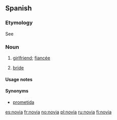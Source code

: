 ==Spanish==
===Etymology===
See {{term|novio|lang=es}}

===Noun===
{{infl|es|noun form|gender=f|masculine|novio}}

# {{feminine of|novio}} [[girlfriend]]; [[fiancée]]
# {{context|wedding}} {{feminine of|novio}} [[bride]]

====Usage notes====
{{es-note-noun-mf|novio}}

====Synonyms====
*[[prometida]] {{f}}

[[es:novia]]
[[fr:novia]]
[[no:novia]]
[[pl:novia]]
[[ru:novia]]
[[fi:novia]]